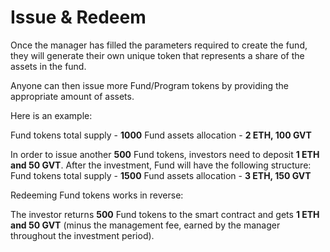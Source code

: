 # Issue & Redeem 

Once the manager has filled the parameters required to create the fund, they will generate their own unique token that represents a share of the assets in the fund.

Anyone can then issue more Fund/Program tokens by providing the appropriate amount of assets.

Here is an example: 

Fund tokens total supply - **1000**
Fund assets allocation - **2 ETH, 100 GVT**

In order to issue another **500** Fund tokens, investors need to deposit **1 ETH and 50 GVT**. 
After the investment, Fund will have the following structure:
Fund tokens total supply - **1500**
Fund assets allocation - **3 ETH, 150 GVT**

Redeeming Fund tokens works in reverse:

The investor returns **500** Fund tokens to the smart contract and gets **1 ETH and 50 GVT** (minus the management fee, earned by the manager throughout the investment period).

